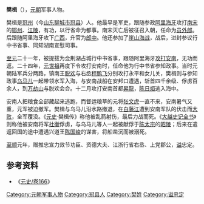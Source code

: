 '''樊楫'''（{{bd|？||1288年||}}），[[元朝|元朝]]军事人物。

樊楫是[[冠州|冠州]]（今[[山东|山东]][[聊城市|聊城市]][[冠县|冠县]]）人。他最早是军吏，跟随参政[[阿里海牙|阿里海牙]]攻打[[南宋|南宋]]的[[鄂州|鄂州]]、[[江陵|江陵]]，有功，以行省命为都事。南宋灭亡后被征召入朝，任命为[[员外郎|员外郎]]。后跟随阿里海牙攻下[[广西|广西]]，升官为[[郎中|郎中]]。他还参加了[[崖山海战|崖山海战]]，战后，进封参议行中书省事、同知湖南宣慰司事。

[[至元|至元]]二十一年，被提拔为佥荆湖占城行中书省事，跟随阿里海牙[[蒙越战争|攻打安南]]，无功而返。二十四年，[[元世祖|元世祖]]再度下令攻打安南时，任命他为行中书省参知政事。当时元朝陆军兵分两路，镇南王[[脱欢_(镇南王)|脱欢]]与右丞[[程鹏飞|程鹏飞]]分别攻打永平和女儿关，樊楫则与参知政事[[乌马儿|乌马儿]]一起带领水军入海，与安南战船在安邦口遭遇，斩首四千余级、俘虏百余人，到[[万劫山|万劫山]]与脱欢会合。十二月攻打安南首都[[昇龍|昇龍]]，[[陈日烜|陈日烜]]逃入海中。

安南人把粮食全部藏起来逃跑，而督运粮草的元将[[张文虎|张文虎]]一直不来，安南暑气又重，元军被迫撤军。樊楫与乌马儿沿水路撤退，在[[白藤江|白藤江]]遭到安南军队的伏击而[[白藤江之战_(1288年)|大败]]，全军覆没。《[[元史|元史]]·樊楫传》称他被乱箭射伤，最后力战而死。《[[大越史记全书|大越史记全书]]》则称他被安南将军[[杜衡|杜衡]]俘虏，与乌马儿等人一起被献俘于[[陈太宗|陈太宗]]的[[昭陵|昭陵]]；后来在遣返回国的途中遭遇兴道王[[陈国峻|陈国峻]]的谋害，将船凿沉而被溺死。

[[至顺|至顺]]元年，赠推忠宣力效节功臣、资德大夫、江浙行省右丞、上党郡公，[[谥|谥]]忠定。
==参考资料==
*《[[:s:元史/卷166|元史/卷166]]》

[[Category:元朝军事人物|Category:元朝军事人物]]
[[Category:冠县人|Category:冠县人]]
[[Category:樊姓|Category:樊姓]]
[[Category:谥忠定|Category:谥忠定]]